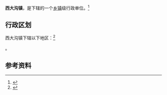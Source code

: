 {{中国乡级行政区|65/42/02/109/000}}

'''西大沟镇'''，是{{PRC admin/fullname|65/42/02/109/000|3}}下辖的一个[[乡镇|乡镇]]级行政单位。<ref>{{PRC admin/ref sgc|{{PRC admin/parent|65/42/02/109/000}}}}</ref>

== 行政区划 ==

西大沟镇下辖以下地区：<ref>{{PRC admin/ref sgc|65/42/02/109/000}}</ref>

{{PRC admin/children|65/42/02/109/000}}。

== 参考资料 ==

{{reflist}}

{{行政区划小作品}}
{{PRC admin/navcat|65/42/02/109/000}}